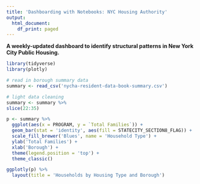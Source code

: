 ---
title: 'Dashboarding with Notebooks: NYC Housing Authority'
output:
  html_document:
    df_print: paged
---

**A weekly-updated dashboard to identify structural patterns in New York City Public Housing.**  

```{r message=FALSE, echo=FALSE}
library(tidyverse)
library(plotly)
```

```{r message=FALSE, echo=FALSE}
# read in borough summary data 
summary <- read_csv('nycha-resident-data-book-summary.csv')
```

```{r message=FALSE, echo=FALSE}
# light data cleaning 
summary <- summary %>% 
slice(22:35)
```


```{r echo=FALSE, fig.width=10}
p <- summary %>% 
  ggplot(aes(x = PROGRAM, y = `Total Families`)) + 
  geom_bar(stat = 'identity', aes(fill = STATECITY_SECTION8_FLAG)) +
  scale_fill_brewer('Blues', name = 'Household Type') + 
  ylab('Total Families') +
  xlab('Borough') +
  theme(legend.position = 'top') + 
  theme_classic() 

ggplotly(p) %>% 
  layout(title = 'Households by Housing Type and Borough')
```

